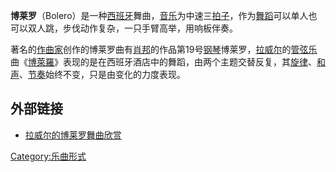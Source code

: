 {{unreferenced|time=2013-11-23}}
{{noteTA
|T=zh-tw:波麗露;zh-cn:博莱罗;zh-hk:博萊羅舞曲;
|1=zh-tw:波麗露;zh-cn:博莱罗;zh-hk:博萊羅舞曲;
}}
{{Otheruses|other=[[拉威爾|拉威爾]]的著名舞曲作品|博莱罗 (拉威爾)}}

'''博莱罗'''（Bolero）是一种[[西班牙|西班牙]]舞曲，[[音乐|音乐]]为中速三[[拍子|拍子]]，作为[[舞蹈|舞蹈]]可以单人也可以双人跳，步伐动作复杂，一只手臂高举，用响板伴奏。

著名的[[作曲家|作曲家]]创作的博莱罗曲有[[肖邦|肖邦]]的作品第19号[[钢琴|钢琴]]博莱罗，[[拉威尔|拉威尔]]的[[管弦乐|管弦乐]]曲《[[博萊羅_(拉威爾)|博萊羅]]》表现的是在西班牙酒店中的舞蹈，由两个主题交替反复，其[[旋律|旋律]]、[[和声|和声]]、[[节奏|节奏]]始终不变，只是由变化的力度表现。

== 外部链接 ==
*[http://www.tudou.com/programs/view/-vT3MtzAQQM/ 拉威尔的博莱罗舞曲欣赏] {{Wayback|url=http://www.tudou.com/programs/view/-vT3MtzAQQM/ |date=20160216120928 }}


[[Category:乐曲形式|Category:乐曲形式]]